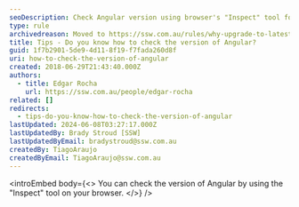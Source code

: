 ```yaml
---
seoDescription: Check Angular version using browser's "Inspect" tool for a seamless development experience.
type: rule
archivedreason: Moved to https://ssw.com.au/rules/why-upgrade-to-latest-angular
title: Tips - Do you know how to check the version of Angular?
guid: 1f7b2901-5de9-4d11-8f19-f7fada260d8f
uri: how-to-check-the-version-of-angular
created: 2018-06-29T21:43:40.000Z
authors:
  - title: Edgar Rocha
    url: https://ssw.com.au/people/edgar-rocha
related: []
redirects:
  - tips-do-you-know-how-to-check-the-version-of-angular
lastUpdated: 2024-06-08T03:27:17.000Z
lastUpdatedBy: Brady Stroud [SSW]
lastUpdatedByEmail: bradystroud@ssw.com.au
createdBy: TiagoAraujo
createdByEmail: TiagoAraujo@ssw.com.au
---
```


<introEmbed
  body={<>
You can check the version of Angular by using the "Inspect" tool on your browser.
  </>}
/>
<youtubeEmbed url="https://www.youtube.com/embed/jVpV4lwie50" description="" />
